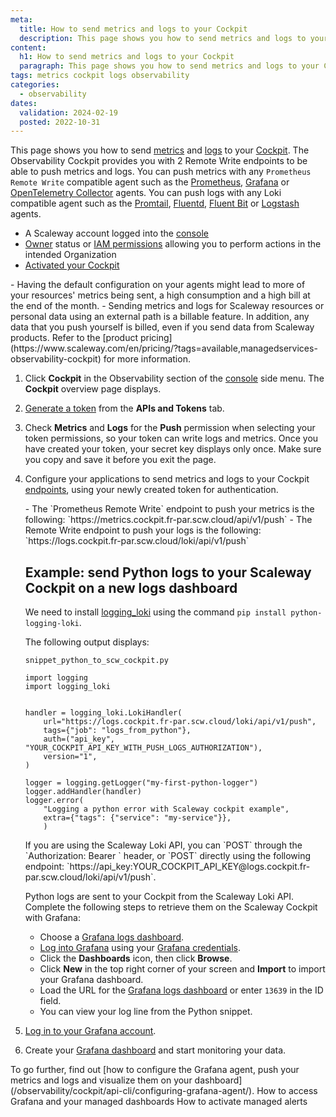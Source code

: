 ```yaml
---
meta:
  title: How to send metrics and logs to your Cockpit
  description: This page shows you how to send metrics and logs to your Cockpit
content:
  h1: How to send metrics and logs to your Cockpit
  paragraph: This page shows you how to send metrics and logs to your Cockpit
tags: metrics cockpit logs observability
categories:
  - observability
dates:
  validation: 2024-02-19
  posted: 2022-10-31
---
```


This page shows you how to send [metrics](/observability/cockpit/concepts/#metric) and [logs](/observability/cockpit/concepts/#logs) to your [Cockpit](/observability/cockpit/concepts/#cockpit). The Observability Cockpit provides you with 2 Remote Write endpoints to be able to push metrics and logs. You can push metrics with any `Prometheus Remote Write` compatible agent such as the [Prometheus](https://prometheus.io/docs/introduction/overview/), [Grafana](https://grafana.com/docs/agent/latest/) or [OpenTelemetry Collector](https://opentelemetry.io/docs/collector/) agents.
You can push logs with any Loki compatible agent such as the [Promtail](https://grafana.com/docs/loki/latest/clients/promtail/), [Fluentd](https://docs.fluentd.org/), [Fluent Bit](https://docs.fluentbit.io/manual/) or [Logstash](https://www.elastic.co/guide/en/logstash/current/introduction.html) agents.

<Macro id="requirements" />

- A Scaleway account logged into the [console](https://console.scaleway.com)
- [Owner](/identity-and-access-management/iam/concepts/#owner) status or [IAM permissions](/identity-and-access-management/iam/concepts/#permission) allowing you to perform actions in the intended Organization
- [Activated your Cockpit](/observability/cockpit/how-to/activate-cockpit/)

<Message type="important">
 - Having the default configuration on your agents might lead to more of your resources' metrics being sent, a high consumption and a high bill at the end of the month.
 - Sending metrics and logs for Scaleway resources or personal data using an external path is a billable feature. In addition, any data that you push yourself is billed, even if you send data from Scaleway products. Refer to the [product pricing](https://www.scaleway.com/en/pricing/?tags=available,managedservices-observability-cockpit) for more information.
</Message>

1. Click **Cockpit** in the Observability section of the [console](https://console.scaleway.com/) side menu. The **Cockpit** overview page displays.
2. [Generate a token](/observability/cockpit/how-to/create-token) from the **APIs and Tokens** tab.
3. Check **Metrics** and **Logs** for the **Push** permission when selecting your token permissions, so your token can write logs and metrics.
    <Message type="important">
     Once you have created your token, your secret key displays only once. Make sure you copy and save it before you exit the page.
    </Message>
4. Configure your applications to send metrics and logs to your Cockpit [endpoints](/observability/cockpit/concepts/#endpoints), using your newly created token for authentication.

    <Message type="important">
     - The `Prometheus Remote Write` endpoint to push your metrics is the following: `https://metrics.cockpit.fr-par.scw.cloud/api/v1/push`
     - The Remote Write endpoint to push your logs is the following: `https://logs.cockpit.fr-par.scw.cloud/loki/api/v1/push`
    </Message>

    ## Example: send Python logs to your Scaleway Cockpit on a new logs dashboard

    We need to install [logging_loki](https://pypi.org/project/python-logging-loki/) using the command `pip install python-logging-loki`.

    The following output displays:

    ```
    snippet_python_to_scw_cockpit.py

    import logging
    import logging_loki


    handler = logging_loki.LokiHandler(
        url="https://logs.cockpit.fr-par.scw.cloud/loki/api/v1/push",
        tags={"job": "logs_from_python"},
        auth=("api_key", "YOUR_COCKPIT_API_KEY_WITH_PUSH_LOGS_AUTHORIZATION"),
        version="1",
    )

    logger = logging.getLogger("my-first-python-logger")
    logger.addHandler(handler)
    logger.error(
        "Logging a python error with Scaleway cockpit example",
        extra={"tags": {"service": "my-service"}},
        )
    ```

    <Message type="tip">
      If you are using the Scaleway Loki API, you can `POST` through the `Authorization: Bearer <token>` header, or `POST` directly using the following endpoint: `https://api_key:YOUR_COCKPIT_API_KEY@logs.cockpit.fr-par.scw.cloud/loki/api/v1/push`.
    </Message>

    Python logs are sent to your Cockpit from the Scaleway Loki API. Complete the following steps to retrieve them on the Scaleway Cockpit with Grafana:

    * Choose a [Grafana logs dashboard](https://grafana.com/grafana/dashboards/13639-logs-app/).
    * [Log into Grafana](/observability/cockpit/how-to/access-grafana-and-managed-dashboards/) using your [Grafana credentials](/observability/cockpit/how-to/retrieve-grafana-credentials/).
    * Click the **Dashboards** icon, then click **Browse**.
        <Lightbox src="scaleway_obs_dashboards_browse.webp" alt="" />
    * Click **New** in the top right corner of your screen and **Import** to import your Grafana dashboard.
    * Load the URL for the [Grafana logs dashboard](https://grafana.com/grafana/dashboards/13639-logs-app/) or enter `13639` in the ID field.
    * You can view your log line from the Python snippet.

    <Lightbox src="scaleway_cockpit_show_python_logs.webp" alt="scaleway cockpit show python logs.webp" />

5. [Log in to your Grafana account](/observability/cockpit/how-to/access-grafana-and-managed-dashboards).
6. Create your [Grafana dashboard](/observability/cockpit/how-to/access-grafana-and-managed-dashboards) and start monitoring your data.

<Message type="tip">
  To go further, find out [how to configure the Grafana agent, push your metrics and logs and visualize them on your dashboard](/observability/cockpit/api-cli/configuring-grafana-agent/).
</Message>


<Navigation title="See also">
  <PreviousButton to="/observability/cockpit/how-to/access-grafana-and-managed-dashboards/">How to access Grafana and your managed dashboards</PreviousButton>
  <NextButton to="/observability/cockpit/how-to/activate-managed-alerts/">How to activate managed alerts</NextButton>
</Navigation>